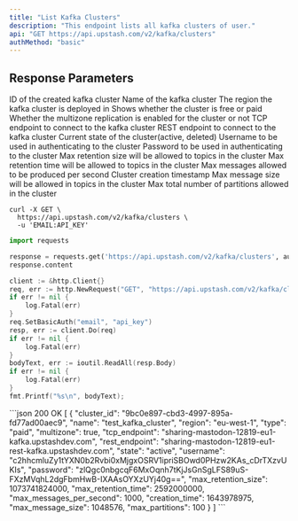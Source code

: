 ```yaml
---
title: "List Kafka Clusters"
description: "This endpoint lists all kafka clusters of user."
api: "GET https://api.upstash.com/v2/kafka/clusters"
authMethod: "basic"
---
```




## Response Parameters

<ResponseField name="cluster_id" type="string">
ID of the created kafka cluster
</ResponseField>
<ResponseField name="name" type="string">
Name of the kafka cluster
</ResponseField>
<ResponseField name="region" type="string">
The region the kafka cluster is deployed in
</ResponseField>
<ResponseField name="type" type="string">
Shows whether the cluster is free or paid
</ResponseField>
<ResponseField name="multizone" type="boolean">
Whether the multizone replication is enabled for the cluster or not
</ResponseField>
<ResponseField name="tcp_endpoint" type="string">
TCP endpoint to connect to the kafka cluster
</ResponseField>
<ResponseField name="rest_endpoint" type="string">
REST endpoint to connect to the kafka cluster
</ResponseField>
<ResponseField name="state" type="string">
Current state of the cluster(active, deleted)
</ResponseField>
<ResponseField name="username" type="string">
Username to be used in authenticating to the cluster
</ResponseField>
<ResponseField name="password" type="string">
Password to be used in authenticating to the cluster
</ResponseField>
<ResponseField name="max_retention_size" type="int">
Max retention size will be allowed to topics in the cluster
</ResponseField>
<ResponseField name="max_retention_time" type="int">
Max retention time will be allowed to topics in the cluster
</ResponseField>
<ResponseField name="max_messages_per_second" type="int">
Max messages allowed to be produced per second
</ResponseField>
<ResponseField name="creation_time" type="int">
Cluster creation timestamp
</ResponseField>
<ResponseField name="max_message_size" type="int">
Max message size will be allowed in topics in the cluster
</ResponseField>
<ResponseField name="max_partitions" type="int">
	Max total number of partitions allowed in the cluster
</ResponseField>

<RequestExample>

```shell curl
curl -X GET \
  https://api.upstash.com/v2/kafka/clusters \
  -u 'EMAIL:API_KEY'
```

```python Python
import requests

response = requests.get('https://api.upstash.com/v2/kafka/clusters', auth=('EMAIL', 'API_KEY'))
response.content
```

```go Go
client := &http.Client{}
req, err := http.NewRequest("GET", "https://api.upstash.com/v2/kafka/clusters", nil)
if err != nil {
    log.Fatal(err)
}
req.SetBasicAuth("email", "api_key")
resp, err := client.Do(req)
if err != nil {
    log.Fatal(err)
}
bodyText, err := ioutil.ReadAll(resp.Body)
if err != nil {
    log.Fatal(err)
}
fmt.Printf("%s\n", bodyText);
```

</RequestExample>

<ResponseExample>
```json 200 OK
[
    {
        "cluster_id": "9bc0e897-cbd3-4997-895a-fd77ad00aec9",
        "name": "test_kafka_cluster",
        "region": "eu-west-1",
        "type": "paid",
        "multizone": true,
        "tcp_endpoint": "sharing-mastodon-12819-eu1-kafka.upstashdev.com",
        "rest_endpoint": "sharing-mastodon-12819-eu1-rest-kafka.upstashdev.com",
        "state": "active",
        "username": "c2hhcmluZy1tYXN0b2Rvbi0xMjgxOSRV1ipriSBOwd0PHzw2KAs_cDrTXzvUKIs",
        "password": "zlQgc0nbgcqF6MxOqnh7tKjJsGnSgLFS89uS-FXzMVqhL2dgFbmHwB-IXAAsOYXzUYj40g==",
        "max_retention_size": 1073741824000,
        "max_retention_time": 2592000000,
        "max_messages_per_second": 1000,
        "creation_time": 1643978975,
        "max_message_size": 1048576,
        "max_partitions": 100
    }
]
```
</ResponseExample>
